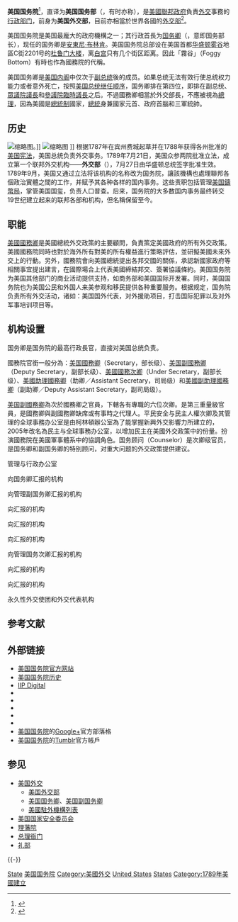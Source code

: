{{noteTA
|G1=PresidentsUS
|G2=US Government
|G3=USS
|1 = zh-hans:基辛格; zh-hk:基辛格; zh-tw:季辛吉;
|2 = zh-cn:约翰·福布斯·克里; zh-tw:約翰·福布斯·凱瑞;zh-hk:約翰·福布斯·克里;
|3 = zh-cn:约翰·克里; zh-tw:約翰·凱瑞;zh-hk:約翰·克里;
|4 = zh-cn:克里; zh-tw:凱瑞;zh-hk:克里;
|5 = zh-cn:希拉里; zh:希拉莉; zh-hant:希拉蕊; zh-tw:希拉蕊; zh-sg:希拉莉; zh-hk:希拉里; zh-mo:希拉里;
|6 = zh-cn:克林顿; zh-hk:克林頓; zh-hant:柯林頓; zh-tw:柯林頓; zh-mo:克林頓;
|7=zh-cn:乔治;zh-tw:喬治;zh-hk:佐治;
|8 = zh-cn:迈克·蓬佩奥; zh-hk:米高·蓬佩奧; zh-hant:麥克 龐皮歐; zh-tw:麥克 龐皮歐; zh-mo:邁克·蓬佩奧;
}}
{{Infobox Government agency
|agency_name = 美国国务院
|nativename = United States Department of State
|jurisdiction = {{USA}}
|logo = 
|flag_width = 175px
|flag_caption = 美国国务院旗帜
|seal = US Department of State official seal.svg
|seal_width = 175px
|seal_caption = 美国国务院徽章
|picture = United States Department of State headquarters.jpg
|picture_caption =
|formed = {{Start date and years ago|1789|7|27}}
|date1 = 1789年9月15日
|date1_name = 更名
|date2 =
|date2_name =
|preceding1 = [[美国外交部|美国外交部]]
|preceding2 =
|dissolved =
|superseding =
|headquarters = {{USA}}[[华盛顿特区|华盛顿特区]]<br>[[西北区_(华盛顿哥伦比亚特区)|西北区]]C大街2201号<br>[[哈里·S·杜鲁门大楼|哈里·S·杜鲁门大楼]]
|latd = 38
|latm = 53
|lats = 39
|latNS = N
|longd = 77
|longm = 2
|longs = 54
|longEW = W
|employees = 13,000名外务人员<br/>11,000名公务人员<br/>45,000名外务地方雇员<ref>{{cite web |url=http://careers.state.gov/learn/what-we-do/mission |title=What We Do: Mission |accessdate=2014-07-23}}</ref>
|budget = {{wikidata|property|P2769}}
|chief1_title = [[美国国务卿|国务卿]]
|chief1 = [[安東尼·布林肯|安東尼·布林肯]]
|chief2_title = [[美国副国务卿|常务副国务卿]]
|chief2 = [[温蒂·谢尔曼|温蒂·谢尔曼]]
|website = {{Official}}
}}

'''美国国务院'''<ref>{{cite web |url = http://www.acronymfinder.com/Department-Of-State-(United-States)-(DoS).html |title = Acronym Finder: DoS |publisher=}}</ref>，直译为'''美国国务部'''（{{lang-en|United States Department of State}}，有时亦称{{lang|en|State Department}}），是[[美國聯邦政府|美國聯邦政府]]負責[[美國外交|外交]]事務的[[美国联邦行政部门|行政部门]]，前身为'''美国外交部'''，目前亦相當於世界各國的[[外交部|外交部]]<ref>{{cite web|author1=xiao|title=漫谈美国国务院、国务部及其他|url=https://share.america.gov/zh-hans/united-states-department-of-state/|website=ShareAmerica|accessdate=2018-04-26}}</ref>。

美国国务院是美国最龐大的政府機構之一；其行政首長为[[美国国务卿|国务卿]]（{{lang|en|Secretary of State}}，意即国务部长），现任的国务卿是[[安東尼·布林肯|安東尼·布林肯]]。美国国务院总部设在美国首都[[华盛顿DC|华盛顿]][[雾谷|雾谷]]地區C街2201号的[[哈里·S·杜鲁门大楼|杜鲁门大楼]]，离[[白宫|白宫]]只有几个街区距离。因此「霧谷」（Foggy Bottom）有時也作為國務院的代稱。

美国国务卿是[[美国内阁|美国内阁]]中仅次于[[美国副总统|副总统]]後的成员。如果总统无法有效行使总统权力能力或者意外死亡，按照[[美国总统继任顺序|美国总统继任顺序]]，国务卿排在第四位，即排在副总统、[[美國眾議院議長|眾議院議長]]和[[美國參議院臨時議長|參議院臨時議長]]之后。不過國務卿相當於外交部長，不應被視為[[美國總理|總理]]，因為美國是[[總統制|總統制]]國家，[[美国总统|總統]]身兼國家元首、政府首腦和三軍統帥。

== 历史 ==
[[File:Official_Presidential_portrait_of_Thomas_Jefferson_(by_Rembrandt_Peale,_1800)(cropped).jpg|缩略图]]。]]
[[File:Antony_Blinken.jpg|缩略图]] ]]
根据1787年在宾州费城起草并在1788年获得各州批准的[[美国宪法|美国宪法]]，美国总统负责外交事务。1789年7月21日，美国众参两院批准立法，成立第一个联邦外交机构——'''外交部'''（{{lang|en|Department of Foreign Affairs}}），7月27日由华盛顿总统签字批准生效。1789年9月，美国又通过立法将该机构的名称改为国务院，讓該機構也處理聯邦各個政治實體之間的工作，并赋予其各种各样的国内事务。这些责职包括管理[[美国鑄幣局|美国鑄幣局]]，掌管美国国玺，负责人口普查。后来，国务院的大多数国内事务最终转交19世纪建立起来的联邦各部和机构，但名稱保留至今。

== 职能 ==
[[美國國務卿|美國國務卿]]是美國總統外交政策的主要顧問，負責策定美國政府的所有外交政策。美國國務院同時也對於海外所有對美的所有權益進行策略評估，並研擬美國未來外交上的行動。另外，國務院會向美國總統提出各邦交國的關係，承認新國家政府等相關事宜提出建言，在國際場合上代表美國締結邦交、簽署協議條約。美国国务院为美国其他部门的商业活动提供支持，如商务部和美国国际开发署。同时，美国国务院也为美国公民和外国人来美参观和移民提供各种重要服务。根据规定，国务院负责所有外交活动，诸如：美国国外代表，对外援助项目，打击国际犯罪以及对外军事培训项目等。

== 机构设置 ==
国务卿是国务院的最高行政長官，直接对美国总统负责。

國務院官銜一般分為：[[美国國務卿|美国國務卿]]（Secretary，部长级）、[[美国副國務卿|美国副國務卿]]（Deputy Secretary，副部长级）、[[美國國務次卿|美國國務次卿]]（Under Secretary，副部长级）、[[美國助理國務卿|美國助理國務卿]]（助卿／Assistant Secretary，司局级）和[[美國副助理國務卿|美國副助理國務卿]]（副助卿／Deputy Assistant Secretary，副司局级）。

[[美国副國務卿|美国副國務卿]]為次於國務卿之官員，下轄各有專職的六位次卿。{{link-en|美國國務院政務次卿|Under Secretary of State for Political Affairs}}是第三重量級官員，是國務卿與副國務卿缺席或有事時之代理人。平民安全与民主人權次卿及其管理的全球事務办公室是由柯林頓辦公室為了能掌握新興外交影響力所建立的，2005年改名為民主与全球事務办公室，以增加民主在美國外交政策中的份量。{{link-en|美國國務院軍控与國際安全事務次卿|Under Secretary of State for Arms Control and International Security Affairs|軍控与國際安全事務次卿}}扮演國務院在美國軍事體系中的協調角色。国务顾问（Counselor）是次卿级官员，是国务卿和副国务卿的特别顾问，对重大问题的外交政策提供建议。

; 管理与行政办公室
{{columns-list|2|
*外交事务政策委员会
*国立国务大学
*富布赖特外国奖学金委员会
*安全办公室
*应急管理办公室
*国务院警察
*国立国务图书馆
*国务统计办公室
*国际事务办公室
*[[美国国际开发署|美国国际开发署]]
*国务院总监察长办公室
*{{le|国家传统艺术理事会|National Council for the Traditional Arts}}
*{{le|美国外交人员服务局|United States Foreign Service}}
*通讯办公室
*国务院总法律顾问办公室
*管理和行政局
**首席财务官办公室
**首席信息官办公室
**首席信息安全官办公室
**首席技术官办公室
**首席采购官办公室
**首席运营官办公室
**首席人力资源官办公室
**首席人力资本官办公室
}}

;向国务卿汇报的机构
{{columns-list|2|
*{{link-en|美國國務院情報研究局|Bureau of Intelligence and Research|情報研究局}}
*{{link-en|美國國務院立法事務局|Bureau of Legislative Affairs|立法事務局}}
*{{link-en|美國國務院法律顧問室|Legal Adviser of the Department of State|法律顧問室}}
}}

;向管理副国务卿汇报的机构
{{columns-list|2|
*預算規劃局
*{{link-en|美國國務院執行秘書處|Executive Secretariat|執行秘書處}}
*{{link-en|美國國務院禮賓處長|Chief of Protocol of the United States|禮賓處}}
*{{le|反恐协调员办公室|Bureau of Counterterrorism and Countering Violent Extremism}}
*{{link-en|美國國務院顧問|Counselor of the United States Department of State}}
*{{link-en|美國國務院全球愛滋病協調室|United States Global AIDS Coordinator|全球愛滋病協調室}}
*[[政策规划办公室|政策规划办公室]]
}}

;向{{link-en|美國國務院军备控制与國際安全事務次卿|Under Secretary of State for Arms Control and International Security Affairs|軍控与國際安全事務次卿}}汇报的机构
{{columns-list|2|
*{{link-en|美國國務院履約核查執行局|Bureau of Verification, Compliance, and Implementation|履約核查執行局}}
*{{link-en|美國國務院國際安全暨防核武擴散局|Bureau of International Security and Nonproliferation|國際安全与防止核武器擴散局}}
*{{link-en|美國國務院政軍事務局|Bureau of Political-Military Affairs|政軍事務局}}
**消除武器办公室
}}

;向{{link-en|美國國務院平民安全与民主人權次卿|Under Secretary of State for Civilian Security, Democracy, and Human Rights|平民安全与民主人權次卿}}汇报的机构
{{columns-list|2|
*{{link-en|美國國務院衝突與穩定行動局|Bureau of Conflict and Stabilization Operations|衝突與穩定行動局}}
*{{le|美国国务院反恐和反极端暴力局|Bureau of Counterterrorism and Countering Violent Extremism}}
*{{link-en|美國國務院民主、人權和勞工局|Bureau of Democracy, Human Rights, and Labor|民主人權勞工局}}
*{{link-en|美國國務院國際毒品和執法事務局|Bureau for International Narcotics and Law Enforcement Affairs|國際毒品和執法事務局}}
*{{link-en|美國國務院人口和難民移民局|Bureau of Population, Refugees, and Migration|人口暨難民移民局}}
*{{link-en|美國國務院全球刑事司法办公室|Office of Global Criminal Justice|全球刑事司法室}}
*{{link-en|美國國務院人口販賣監控打擊办公室|Office to Monitor and Combat Trafficking in Persons|人口販賣監控打擊室}}
}}

;向{{link-en|美國國務院經濟發展与能源環境次卿|Under Secretary of State for Economic Growth, Energy, and the Environment|經濟發展与能源環境次卿}}汇报的机构
{{columns-list|2|
*{{link-en|美國經濟和商業事務局|Bureau of Economic and Business Affairs|經濟和商業事務局}}
*能源資源局
*{{link-en|美國海洋、國際環境和科學事務局|Bureau of Oceans and International Environmental and Scientific Affairs|海洋、國際環境和科學事務局}}
*首席经济学家办公室
*科學與技術顧問室
}}

;向管理国务次卿汇报的机构
{{columns-list|2|
*{{link-en|美國國務院行政局|Bureau of Administration|行政局}}
* [[领事事务局|领事事务局]]
**{{link-en|美國國務院兒童議題室|Office of Children's Issues|兒童議題室}}
**海外公民服务办公室
*[[美國外交安全局|外交安全局]]
**{{link-en|美國外交安全处|Diplomatic Security Service|外交安全处}}
**{{link-en|美國外交使团办公室|Office of Foreign Missions|外交使团办公室}}
***大使馆、领事馆、其他职位
**{{le|海外安全顾问委员会|Bureau of Diplomatic Security}}
*{{le|人力資源局|Bureau of Human Resources}}
**家庭联络办公室
*{{link-en|美國國務院資訊資源管理局|Bureau of Information Resource Management|信息資源管理局}}
*{{link-en|美國驻外使领馆運作局|Bureau of Overseas Buildings Operations|驻外使领馆運作局}}
*{{link-en|美國國務院資源管理局|Bureau of Resource Management|資源管理局}}
*{{link-en|美國國務院外交研究所|Foreign Service Institute|外交研究所}}
*政策管理与整编创新办公室
}}

;向{{link-en|美國國務院政務次卿|Under Secretary of State for Political Affairs|政務次卿}}汇报的机构
{{columns-list|2|
*[[美國國務院東亞和太平洋事務局|東亞和太平洋事務局]]
*{{link-en|美國國務院非洲事務局|Bureau of African Affairs|非洲事務局}}
*{{link-en|美國國務院近東事務局|Bureau of Near Eastern Affairs|近東事務局}}
*{{link-en|美國國務院南亞和中亞事務局|Bureau of South and Central Asian Affairs|南亞和中亞事務局}}
*{{link-en|美國國務院歐洲和歐亞事務局|Bureau of European and Eurasian Affairs|歐洲和歐亞事務局}}
*{{link-en|美國國務院西半球事務局|Bureau of Western Hemisphere Affairs|西半球事務局}}
*{{link-en|美國國務院國際組織事務局|Bureau of International Organization Affairs|國際組織事務局}}
}}

;向{{link-en|美國國務院公共外交和公共事務次卿|Under Secretary of State for Public Diplomacy and Public Affairs|公共外交和公共事務次卿}}汇报的机构
{{columns-list|2|
*{{link-en|美國國務院教育文化局|Bureau of Educational and Cultural Affairs|教育文化局}}
*{{link-en|美國國務院網路培訓项目|Internet Access and Training Program|網路培訓项目}}
*{{link-en|公共事務局|Bureau of Public Affairs|公共事務局}}
**{{le|美国国务院发言人|Spokesperson for the United States Department of State}}
**[[美國國務院歷史文獻辦公室|歷史文獻辦公室]]
*{{link-en|美國國務院文化交流项目|United States Cultural Exchange Programs|文化交流项目}}
*公共外交、公共事务政策、规划和资源办公室
}}

; 永久性外交使团和外交代表机构
{{columns-list|2|
*{{le|美国驻非洲联盟使团|United States Mission to the African Union}}
*美国驻[[东南亚国家联盟|东南亚国家联盟]]使团
*美国驻[[阿拉伯国家联盟|阿拉伯国家联盟]]使团
*美国驻[[欧洲理事会|欧洲理事会]]使团
*美国驻维也纳国际组织使团
*美国驻[[欧洲联盟|欧洲联盟]]使团
*美国驻[[国际民用航空组织|国际民用航空组织]]使团
*美国驻[[北大西洋公约组织|北大西洋公约组织]]使团
*美国驻[[经济合作与发展组织|经济合作与发展组织]]使团
*美国驻[[美洲国家组织|美洲国家组织]]使团
*{{le|美国驻欧洲安全与合作组织使团|United States Mission to the Organization for Security and Cooperation in Europe}}
*{{le|美国驻联合国使团|United States Mission to the United Nations}}
*{{le|美国驻罗马联合国机构使团|United States Mission to the UN Agencies in Rome}}
*美国驻[[联合国日内瓦办事处|联合国日内瓦办事处]]和其他国际组织使团
*美国驻[[联合国教育、科学及文化组织|联合国教育、科学及文化组织]]使团
*美国驻[[联合国环境规划署|联合国环境规划署]]和[[联合国人居署|联合国人居署]]使团
*[[美国驻外机构列表|美国驻外外交代表机构]]
}}

== 参考文献 ==
{{Reflist|30em}}

== 外部链接 ==
* [http://www.state.gov/ 美国国务院官方网站] {{en icon}}
* [https://archive.is/20120805161554/www.state.gov/www/about_state/history/dephis.html 美国国务院历史] {{en icon}}
* [http://iipdigital.usembassy.gov/chinese/ IIP Digital] {{zh icon}}
*{{facebook|usdos}}
*{{twitter|StateDept}}
*{{instagram|statedept}}
*{{youtube|u=statevideo}}
*{{flickr|statephotos}}
*[https://plus.google.com/u/0/102630068213960289352#102630068213960289352/posts 美国国务院]的[[Google+|Google+]]官方部落格
*[http://statedept.tumblr.com/ 美国国务院]的[[Tumblr|Tumblr]]官方帳戶

== 参见 == 
{{Portal box|美国|国际关系}}
* [[美国外交|美国外交]]
** [[美国外交部|美国外交部]]
** [[美国国务卿|美国国务卿]]、[[美国副国务卿|美国副国务卿]]
** [[美國駐外機構列表|美國駐外機構列表]]
* [[美国国家安全委员会|美国国家安全委员会]]
* [[理藩院|理藩院]]
* [[總理各國事務衙門|总理衙门]]
* [[礼部|礼部]]

{{-}}
{{USCabinet}}
{{美國聯邦政府}}
{{美洲題目|外交部}}
{{美國外交}}
{{authority control}}
[[Category:美國聯邦行政部門|State]]
[[Category:美国国务院|]]
[[Category:美國外交|Category:美國外交]]
[[Category:各国外交部门|United States]]
[[Category:1789年建立政府機構|States]]
[[Category:1789年美國建立|Category:1789年美國建立]]